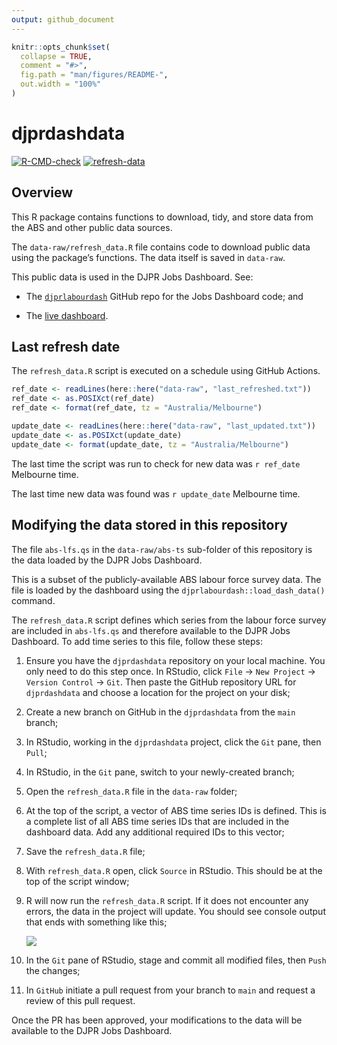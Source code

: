 ```yaml
---
output: github_document
---
```


<!-- README.md is generated from README.Rmd. Please edit that file -->

```r
knitr::opts_chunk$set(
  collapse = TRUE,
  comment = "#>",
  fig.path = "man/figures/README-",
  out.width = "100%"
)
```

# djprdashdata

<!-- badges: start -->

[![R-CMD-check](https://github.com/djpr-data/djprdashdata/workflows/R-CMD-check/badge.svg)](https://github.com/djpr-data/djprdashdata/actions) [![refresh-data](https://github.com/djpr-data/djprdashdata/workflows/refresh-data/badge.svg)](https://github.com/djpr-data/djprdashdata/actions)

<!-- badges: end -->

## Overview

This R package contains functions to download, tidy, and store data from the ABS and other public data sources.

The `data-raw/refresh_data.R` file contains code to download public data using the package's functions. The data itself is saved in `data-raw`.

This public data is used in the DJPR Jobs Dashboard. See:

-   The [`djprlabourdash`](https://github.com/djpr-data/djprlabourdash) GitHub repo for the Jobs Dashboard code; and

-   The [live dashboard](https://djpr-spp.shinyapps.io/djprlabourdash/).

## Last refresh date
The `refresh_data.R` script is executed on a schedule using GitHub Actions.

```r
ref_date <- readLines(here::here("data-raw", "last_refreshed.txt"))
ref_date <- as.POSIXct(ref_date)
ref_date <- format(ref_date, tz = "Australia/Melbourne")

update_date <- readLines(here::here("data-raw", "last_updated.txt"))
update_date <- as.POSIXct(update_date)
update_date <- format(update_date, tz = "Australia/Melbourne")
```

The last time the script was run to check for new data was `r ref_date` Melbourne time. 

The last time new data was found was `r update_date` Melbourne time.

## Modifying the data stored in this repository

The file `abs-lfs.qs` in the `data-raw/abs-ts` sub-folder of this repository is the data loaded by the DJPR Jobs Dashboard.

This is a subset of the publicly-available ABS labour force survey data. The file is loaded by the dashboard using the `djprlabourdash::load_dash_data()` command.

The `refresh_data.R` script defines which series from the labour force survey are included in `abs-lfs.qs` and therefore available to the DJPR Jobs Dashboard. To add time series to this file, follow these steps:

1.  Ensure you have the `djprdashdata` repository on your local machine. You only need to do this step once. In RStudio, click `File` -\> `New Project` -\> `Version Control` -\> `Git`. Then paste the GitHub repository URL for `djprdashdata` and choose a location for the project on your disk;

2.  Create a new branch on GitHub in the `djprdashdata` from the `main` branch;

3.  In RStudio, working in the `djprdashdata` project, click the `Git` pane, then `Pull`;

4.  In RStudio, in the `Git` pane, switch to your newly-created branch;

5.  Open the `refresh_data.R` file in the `data-raw` folder;

6.  At the top of the script, a vector of ABS time series IDs is defined. This is a complete list of all ABS time series IDs that are included in the dashboard data. Add any additional required IDs to this vector;

7.  Save the `refresh_data.R` file;

8.  With `refresh_data.R` open, click `Source` in RStudio. This should be at the top of the script window;

9.  R will now run the `refresh_data.R` script. If it does not encounter any errors, the data in the project will update. You should see console output that ends with something like this;

    ![](images/Screen%20Shot%202021-07-28%20at%2010.55.44%20am.png)

10. In the `Git` pane of RStudio, stage and commit all modified files, then `Push` the changes;

11. In `GitHub` initiate a pull request from your branch to `main` and request a review of this pull request.

Once the PR has been approved, your modifications to the data will be available to the DJPR Jobs Dashboard.
